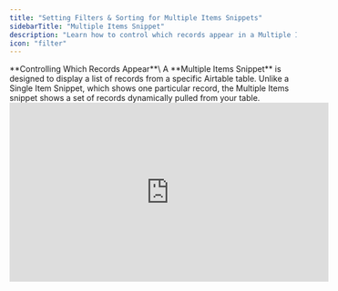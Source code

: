 ```yaml
---
title: "Setting Filters & Sorting for Multiple Items Snippets"
sidebarTitle: "Multiple Items Snippet"
description: "Learn how to control which records appear in a Multiple Items Snippet list using static filters and sorting options."
icon: "filter"
---
```


<Tip>
  **Controlling Which Records Appear**\
  A **Multiple Items Snippet** is designed to display a list of records from a specific Airtable table. Unlike a Single Item Snippet, which shows one particular record, the Multiple Items snippet shows a set of records dynamically pulled from your table.
</Tip>

<iframe width="560" height="315" src="https://www.youtube.com/embed/bnbOaKydvis?si=SCyk6F9BS0B3Z_ls" title="YouTube video player" frameborder="0" allow="accelerometer; autoplay; clipboard-write; encrypted-media; gyroscope; picture-in-picture; web-share" referrerpolicy="strict-origin-when-cross-origin" allowfullscreen />

By default, when you create a Multiple Items snippet and select a table in Step 2, the snippet is configured to display _all_ records from that table.

![Multi Step 2 Pn](/images/multi-step-2.png)

However, you often won't want to expose every single record in your table to every viewer. This is where **Filters** and **Sorting** come in.

---

## Filtering Records

Filters allow you to define specific conditions that records must meet to be included and displayed in the snippet's List View. This lets you curate the data presented to the end-user.

![Multi Step 2 Filter Pn](/images/multi-step-2-filter.png)

<Accordion title="Example Filter">
  For example, using our marketing campaign example, if you're creating a snippet for an active client, you might only want them to see campaigns whose `Status` is "Active" or "Paused", but not "Planning" or "Completed". You would add filters here to exclude records based on those unwanted statuses.
</Accordion>

Filters are configured using simple dropdowns and inputs that reflect the fields in your Airtable table. You can combine multiple filter conditions (`AND`/`OR`) to build complex data subsets.

---

## Sorting Records

Sorting allows you to control the order in which records are presented in the List View of your Multiple Items snippet.

![Multi Step 2 Sort Pn](/images/multi-step-2-sort.png)

You can choose a field to sort by (e.g., `Start Date`, `Campaign Name`) and the order (Ascending or Descending). For example, sorting by `Start Date (Descending)` would show the newest campaigns first.

---

## Important Note: Static vs. Dynamic Filtering

The filters you set in Step 2 are **static**. This means they are permanently applied to _this specific snippet_. Any viewer who accesses this snippet's Shareable URL, regardless of who they are, will _only_ see the records that pass these static filters.

If you need to filter the data _dynamically_ based on the person viewing the snippet (e.g., each client only sees _their own_ campaigns, while keeping the snippet URL the same), static filters are usually not the right choice. This dynamic record-level filtering is handled by the [**Permission**](/chapters/controlling-data-access/understanding-the-permission-mechanism) feature.

Learn more about implementing dynamic, user-based data access: [Understanding the Permission Mechanism](/chapters/controlling-data-access/understanding-the-permission-mechanism) and [User-Based Permission Explained](/chapters/controlling-data-access/user-based-permission-explained)

---

## Impact of Changes on Shared URLs

Any changes you make to the Filter or Sort settings will immediately affect ALL existing and future Shareable URLs for that specific snippet.

If you update a filter to exclude certain records, those records will instantly disappear from any live view of that snippet's URL.

<Tip>
  **Pro Tip**\
  If you need two different lists of data from the same table (e.g., one showing only "Active" campaigns and another showing only "Completed" campaigns), you should create two separate Multiple Items snippets, each with its own filter configuration.
</Tip>